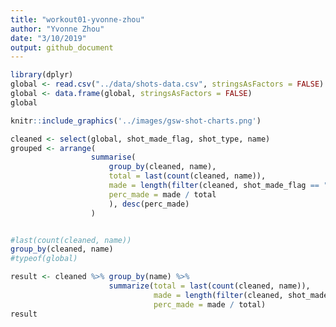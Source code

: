 ```yaml
---
title: "workout01-yvonne-zhou"
author: "Yvonne Zhou"
date: "3/10/2019"
output: github_document
---
```

```r
library(dplyr)
global <- read.csv("../data/shots-data.csv", stringsAsFactors = FALSE)
global <- data.frame(global, stringsAsFactors = FALSE)
global
```

```r
knitr::include_graphics('../images/gsw-shot-charts.png')
```

```r
cleaned <- select(global, shot_made_flag, shot_type, name)
grouped <- arrange(
                  summarise(
                      group_by(cleaned, name), 
                      total = last(count(cleaned, name)), 
                      made = length(filter(cleaned, shot_made_flag == "shot_yes")),
                      perc_made = made / total
                      ), desc(perc_made)
                  )



```

```r
#last(count(cleaned, name))
group_by(cleaned, name)
#typeof(global)
```

```r
result <- cleaned %>% group_by(name) %>% 
                      summarize(total = last(count(cleaned, name)), 
                                made = length(filter(cleaned, shot_made_flag == "shot_yes")),
                                perc_made = made / total)
result
```

